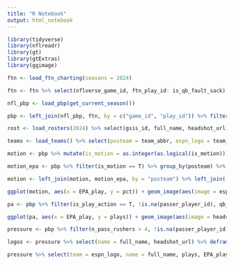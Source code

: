 ```yaml
---
title: "R Notebook"
output: html_notebook
---
```


```r
library(tidyverse)
library(nflreadr)
library(gt)
library(gtExtras)
library(ggimage)
```

```r
ftn <- load_ftn_charting(seasons = 2024)

ftn <- ftn %>% select(nflverse_game_id, ftn_play_id: is_qb_fault_sack) %>% rename(game_id = nflverse_game_id, play_id = nflverse_play_id)

```

```r
nfl_pbp <- load_pbp(get_current_season())

pbp <- left_join(nfl_pbp, ftn, by = c("game_id", "play_id")) %>% filter(!is.na(ftn_play_id))
```

```r
rost <- load_rosters(2024) %>% select(gsis_id, full_name, headshot_url)

teams <- load_teams() %>% select(posteam = team_abbr, espn_logo = team_logo_espn)
```

```r
motion <- pbp %>% mutate(is_motion = as.integer(as.logical(is_motion))) %>% filter(special_teams_play == 0) %>% group_by(posteam) %>% summarize(plays = n(), motion = sum(is_motion)) %>% ungroup() %>% mutate(pct = 100*round(motion/plays,3))

motion_epa <- pbp %>% filter(is_motion == T) %>% group_by(posteam) %>% summarize(play = n(), EPA = sum(epa, na.rm = T)) %>% mutate(EPA_play = EPA/play) %>% ungroup() %>% select(posteam, EPA, EPA_play)

motion <- left_join(motion, motion_epa, by = "posteam") %>% left_join(., teams, by = "posteam")
```

```r
ggplot(motion, aes(x = EPA_play, y = pct)) + geom_image(aes(image = espn_logo))
```

```r
pa <- pbp %>% filter(is_play_action == T, !is.na(passer_player_id), qb_dropback == 1) %>% group_by(gsis_id = passer_player_id) %>% summarize(plays = n(), EPA = sum(epa, na.rm = T)) %>% ungroup() %>% mutate(EPA_play = EPA/plays) %>% filter(plays > 24) %>% left_join(., rost, by = "gsis_id")
```

```r
ggplot(pa, aes(x = EPA_play, y = plays)) + geom_image(aes(image = headshot_url)) + geom_vline(xintercept = mean(pa$EPA_play)) + geom_hline(yintercept = mean(pa$plays)) + theme_classic()
```

```r
pressure <- pbp %>% filter(n_pass_rushers > 4, !is.na(passer_player_id), qb_dropback == 1, down == 3) %>% group_by(gsis_id = passer_player_id, posteam) %>% summarize(plays = n(), EPA = sum(epa, na.rm = T), sacks = sum(sack)) %>% ungroup() %>% mutate(EPA_play = EPA/plays, sack_rate = 100*round(sacks/plays, 3)) %>% filter(plays > 9) %>% left_join(., rost, by = "gsis_id") %>% left_join(.,teams, by = "posteam")

```

```r
logos <- pressure %>% select(name = full_name, headshot_url) %>% deframe()

pressure %>% select(team = espn_logo, name = full_name, plays, EPA_play) %>% arrange(-EPA_play) %>% slice(1:5) %>% gt() %>% text_transform(locations = cells_body(columns = "name"), fn = function(x) {lapply(x, function(x){ gt::html(paste(web_image(url = logos[[x]], height = 50), x))})}) %>% gt_img_rows(columns = team, img_source = "web", height = 50) %>% gt_theme_espn %>% fmt_number(columns = c(EPA_play), decimals = 2) %>% data_color(columns = c(EPA_play), colors = "Greens") %>% opt_table_font(font = list(google_font(name = "Roboto Condensed"), default_fonts())) %>% tab_header(title = "QBs EPA/Play on 3rd Down Facing 5+ Rushers") %>% opt_table_lines()
```

